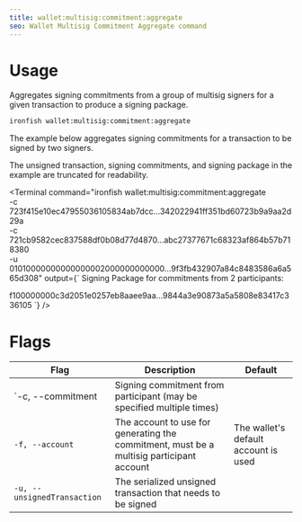 ```yaml
---
title: wallet:multisig:commitment:aggregate
seo: Wallet Multisig Commitment Aggregate command
---
```


# Usage

Aggregates signing commitments from a group of multisig signers for a given transaction to produce a signing package.

```sh
ironfish wallet:multisig:commitment:aggregate
```

The example below aggregates signing commitments for a transaction to be signed by two signers.

The unsigned transaction, signing commitments, and signing package in the example are truncated for readability.

<Terminal command="ironfish wallet:multisig:commitment:aggregate \
-c 723f415e10ec47955036105834ab7dcc...342022941ff351bd60723b9a9aa2d29a \
-c 721cb9582cec837588df0b08d77d4870...abc27377671c68323af864b57b718380 \
-u 01010000000000000002000000000000...9f3fb432907a84c8483586a6a565d308"
  output={`
Signing Package for commitments from 2 participants:

f100000000c3d2051e0257eb8aaee9aa...9844a3e90873a5a5808e83417c336105
  `}
/>

# Flags

| Flag | Description | Default |
| ---- | ----------- | ------- |
| `-c, --commitment | Signing commitment from participant (may be specified multiple times) ||
| `-f, --account` | The account to use for generating the commitment, must be a multisig participant account | The wallet's default account is used |
| `-u, --unsignedTransaction` | The serialized unsigned transaction that needs to be signed ||

